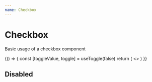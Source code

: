 ```yaml
---
name: Checkbox
---
```



# Checkbox

Basic usage of a checkbox component

<Playground>
  {() => {
    const [toggleValue, toggle] = useToggle(false)
    return (
      <>
        <Checkbox label="Checkbox" onChange={toggle} checked={toggleValue} />
      </>
    )
}}

</Playground>

## Disabled

<Playground>
  <Checkbox disabled={true} label="Checkbox" />
</Playground>

